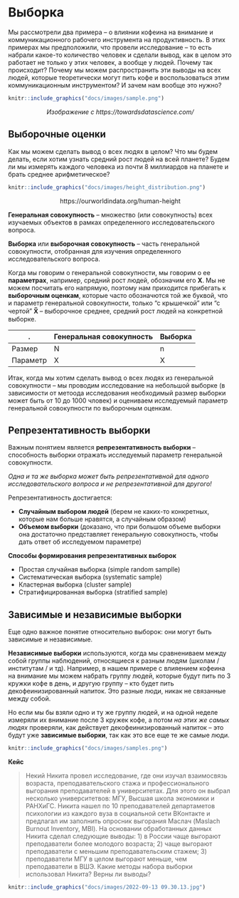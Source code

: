 # Выборка

<!-- Допустим, нас есть какое-то предположение о связи неких психологических конструктов относительно того, как работает психика у людей. Например, о том, что кофеин как-то влияет на такой конструкт, как внимание -- это наша **теоретическая гипотеза**. Чтобы ее проверить, нам нужно провести исследование и уточнить гипотезу на языке этого исследования, сделать ее более конкретной. Например, мы решили провести эксперимент, в котором экспериментальная группа пила 3 кружки кофе в первой половине дня, а контрольная группа пила декофеинизированный кофе. Далее мы делали несколько замеров решения какого-нибудь когнитивного теста на внимание во второй половине дня и смотрели, сколько ошибок допускают экспериментальной и контрольной выборок. десь мы уточнили. И когда мы делаем выводы, мы говорим не о нашей небольшой группе людей, которых мы исследовали – а о всей популяции людей, она называется **генеральной совокупностью**. Почему так можно? -->

Мы рассмотрели два примера -- о влиянии кофеина на внимание и коммуникационного рабочего инструмента на продуктивность. В этих примерах мы предположили, что провели исследование -- то есть набрали какое-то количество человек и сделали вывод, как в целом это работает не только у этих человек, а вообще у людей. Почему так происходит? Почему мы можем распространить эти выводы на всех людей, которые теоретически могут пить кофе и воспользоваться этим коммуникационным инструментом? И зачем нам вообще это нужно?


```r
knitr::include_graphics("docs/images/sample.png")
```
<p align="center">*Изображение с https://towardsdatascience.com/*</p>

## Выборочные оценки

Как мы можем сделать вывод о всех людях в целом? Что мы будем делать, если хотим узнать средний рост людей на всей планете? Будем ли мы измерять каждого человека из почти 8 миллиардов на планете и брать среднее арифметическое?



```r
knitr::include_graphics("docs/images/height_distribution.png")
```
<p align="center"> https://ourworldindata.org/human-height </p>



**Генеральная совокупность** -- множество (или совокупность) всех изучаемых объектов в рамках определенного исследовательского вопроса.

**Выборка** или **выборочная совокупность** -- часть генеральной совокупности, отобранная для изучения определенного исследовательского вопроса.

Когда мы говорим о генеральной совокупности, мы говорим о ее **параметрах**, например, средний рост людей, обозначим его **X**. Мы не можем посчитать его напрямую, поэтому нам приходится прибегать к **выборочным оценкам**, которые часто обозначются той же буквой, что и параметр генеральной совокупности, только "с крышечкой" или "с чертой" **X̅** -- выборочное среднее, средний рост людей на конкретной выборке.

.        | Генеральная совокупность | Выборка |
-------- | ------------------------ | ------- |
Размер   |               N          |    n    |
Параметр |               X          |    X    |

Итак, когда мы хотим сделать вывод о всех людях из генеральной совокупности -- мы проводим исследование на небольшой выборке (в зависимости от метоода исследования необходимый размер выборки может быть от 10 до 1000 чловек) и оцениваем исследуемый параметр генеральной совокупности по выборочным оценкам. 


## Репрезентативность выборки

Важным понятием является  **репрезентативность выборки** -- способность выборки отражать исследуемый параметр генеральной совокупности. 

*Одна и та же выборка может быть репрезентативной для одного исследовательского вопроса и не репрезентативной для другого!*

Репрезентативность достигается:

* **Случайным выбором людей** (берем не каких-то конкретных, которые нам больше нравятся, а случайным образом)
* **Объемом выборки** (доказано, что при большом объеме выборки она достаточно представляет генеральную совокупность, чтобы дать ответ об исследуемом параметре)

**Способы формирования репрезентативных выборок**

*  Простая случайная выборка (simple random samplle)
*  Систематическая выборка (systematic sample)
*  Кластерная выборка (cluster sample)
*  Стратифицированная выборка (stratified sample)

## Зависимые и независимые выборки

Еще одно важное понятие относительно выборок: они могут быть зависимые и независимые.

**Независимые выборки** используются, когда мы сравнениваем между собой группы наблюдений, относящиеся к разным людям (школам / институтам / и тд). Например, в нашем примере с влияением кофеина на внимание мы можем набрать группу людей, которые будут пить по 3 кружки кофе в день, и другую группу -- кто будет пить декофеинизированный напиток. Это разные люди, никак не связанные между собой.

Но если мы бы взяли одно и ту же группу людей, и на одной неделе измеряли их внимание после 3 кружек кофе, а потом *на этих же самых людях* проверяли, как действует декофеинизированный напиток -- это будут уже **зависимые выборки**, так как это все еще те же самые люди.

```r
knitr::include_graphics("docs/images/samples.png")
```
<p align="center"> </p>


**Кейс**

> Некий Никита провел исследование, где они изучал взаимосвязь возраста, преподавательского стажа и профессионального выгорания преподавателей в университетах. Для этого он выбрал несколько университетвов: МГУ, Высшая школа экономики и РАНХиГС. Никита нашел по 10 преподавателей департаметов психологии из каждого вуза в социальной сети ВКонтакте и предлагал им заполнить опросник выгорания Маслач (Maslach Burnout Inventory, MBI). На основании обработанных данных Никита сделал следующие выводы: 1) в России чаще выгорают преподаватели более молодого возраста; 2) чаще выгорают преподаватели с меньшим преподавательским стажем; 3) преподаватели МГУ в целом выгорают меньше, чем преподаватели в ВШЭ. Какие методы набора выборки использовал Никита? Верны ли выводы?

```r
knitr::include_graphics("docs/images/2022-09-13 09.30.13.jpg")
```

